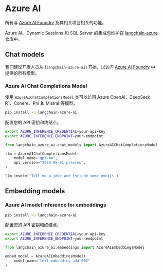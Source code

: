 # Azure AI

所有与 [Azure AI Foundry](https://learn.microsoft.com/en-us/azure/developer/python/get-started) 及其相关项目相关的功能。

Azure AI、Dynamic Sessions 和 SQL Server 的集成包维护在
 [langchain-azure](https://github.com/langchain-ai/langchain-azure) 仓库中。

## Chat models

我们建议开发人员从 (`langchain-azure-ai`) 开始，以访问 [Azure AI Foundry](https://learn.microsoft.com/en-us/azure/ai-studio/how-to/model-catalog-overview) 中提供的所有模型。

### Azure AI Chat Completions Model

使用 `AzureAIChatCompletionsModel` 类可以访问 Azure OpenAI、DeepSeek R1、Cohere、Phi 和 Mistral 等模型。

```bash
pip install -U langchain-azure-ai
```

配置您的 API 密钥和终结点。

```bash
export AZURE_INFERENCE_CREDENTIAL=your-api-key
export AZURE_INFERENCE_ENDPOINT=your-endpoint
```

```python
from langchain_azure_ai.chat_models import AzureAIChatCompletionsModel

llm = AzureAIChatCompletionsModel(
    model_name="gpt-4o",
    api_version="2024-05-01-preview",
)

llm.invoke('Tell me a joke and include some emojis')
```

## Embedding models

### Azure AI model inference for embeddings

```bash
pip install -U langchain-azure-ai
```

配置您的 API 密钥和终结点。

```bash
export AZURE_INFERENCE_CREDENTIAL=your-api-key
export AZURE_INFERENCE_ENDPOINT=your-endpoint
```

```python
from langchain_azure_ai.embeddings import AzureAIEmbeddingsModel

embed_model = AzureAIEmbeddingsModel(
    model_name="text-embedding-ada-002"
)
```
